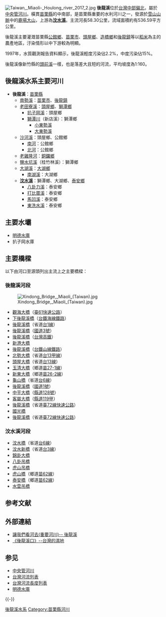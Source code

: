 {{Infobox river
| river_name = 後龍溪
| image_name = Hakka Bridge in Miaoli, Taiwan.JPG
| image_size = 300px
| caption    = 連接苗栗縣銅鑼鄉與公館鄉，跨越後龍溪的客屬大橋
| origin     = [[鹿場大山|鹿場大山]]
| mouth      = [[台灣海峽|台灣海峽]]（下水尾）
| mouth_lat_d = 24
| mouth_lat_m = 36
| mouth_lat_s = 55
| mouth_lat_NS = N
| mouth_long_d = 120
| mouth_long_m = 45
| mouth_long_s = 10
| mouth_long_EW = E
| progression = 
| basin_countries = {{ROC}}
| location = [[苗栗縣|苗栗縣]]
| length     = {{convert|58.30|km|0|}}
| elevation  = {{convert|2600|m|0|}}
| mouth_elevation = {{convert|0|m|0|}}
| discharge  = {{convert|28.7|m3/s|0|}}
| watershed  = {{convert|536.59|km2|0|}}
| left_tribs = [[南勢溪_(苗栗縣)|南勢溪]]，[[大湖溪|大湖溪]]，[[老雞隆河|老雞隆河]]
| right_tribs = [[老田寮溪|老田寮溪]]，[[汶水溪|汶水溪]]
}}
[[File:Taiwan,_Miaoli-_Houlong_river_2017_2.jpg|thumb]]
'''後龍溪'''位於[[台灣|台灣]][[中臺灣|中部偏北]]，屬於[[中央管河川|中央管河川]]。橫貫[[苗栗縣|苗栗縣]]的中南部，是苗栗縣重要的水利河川之一，發源於[[雪山山脈|雪山山脈]]中的[[鹿場大山|鹿場大山]]，上游為'''[[汶水溪|汶水溪]]'''。主流河長58.30公里，流域面積約有536.59平方公里。

後龍溪主要灌溉苗栗縣[[公館鄉_(台灣)|公館鄉]]、[[苗栗市|苗栗市]]、[[頭屋鄉|頭屋鄉]]、[[造橋鄉|造橋鄉]]和[[後龍鎮_(台灣)|後龍鎮]]等以[[稻米|稻米]]為主的農產地區，汙染情形以中下游較為明顯。

1997年，水質觀測報告資料顯示，後龍溪輕度污染佔2.2%，中度污染佔15%。

後龍溪像新竹縣的[[頭前溪|頭前溪]]一樣，也是落差大且短的河流，平均坡度為1:160。

==後龍溪水系主要河川==
*'''後龍溪'''：[[苗栗縣|苗栗縣]]
**[[南勢溪_(苗栗縣)|南勢溪]]：[[苗栗市|苗栗市]]、[[後龍鎮_(台灣)|後龍鎮]]
**[[老田寮溪|老田寮溪]]：[[頭屋鄉|頭屋鄉]]、[[獅潭鄉|獅潭鄉]]
***[[扒子岡溪|扒子岡溪]]：頭屋鄉
***[[獅潭川|獅潭川]]（新店溪）：獅潭鄉
****[[小東勢溪|小東勢溪]]
****[[大東勢溪|大東勢溪]]
**[[沙河溪|沙河溪]]：頭屋鄉、公館鄉
***[[南河_(苗栗縣)|南河]]：公館鄉
***[[北河_(苗栗縣)|北河]]：公館鄉
**[[老雞隆河|老雞隆河]]：[[銅鑼鄉_(台灣)|銅鑼鄉]]
**[[鹽水坑溪|鹽水坑溪]]（桂竹林溪）：獅潭鄉
**[[大湖溪|大湖溪]]：[[大湖鄉_(台灣)|大湖鄉]]
***[[南湖溪_(苗栗縣)|南湖溪]]：大湖鄉
**'''[[汶水溪|汶水溪]]'''：獅潭鄉、大湖鄉、[[泰安鄉|泰安鄉]]
***[[八卦力溪|八卦力溪]]：泰安鄉
***[[打比厝溪|打比厝溪]]：泰安鄉
***[[馬凹溪|馬凹溪]]：泰安鄉
***[[東洗水溪|東洗水溪]]：泰安鄉

==主要水壩==
*[[明德水庫|明德水庫]]
*扒子岡水庫
==主要橋樑==
以下由河口至源頭列出主流上之主要橋樑：

===後龍溪河段===
[[File:Xindong_Bridge,_Miaoli_(Taiwan).jpg|thumb]]
*[[觀海大橋|觀海大橋]]（[[台61線|臺61快速公路]]）
*[[下後龍溪橋|下後龍溪橋]]（[[台鐵|台鐵]][[海岸線_(臺鐵)|海線鐵路]]）
*[[後龍溪橋_(台1線)|後龍溪橋]]（省道[[台1線|台1線]]）
*[[後龍溪橋_(國道3號)|後龍溪橋]]（[[福爾摩沙高速公路|國道3號]]）
*[[後龍溪橋_(高鐵)|後龍溪橋]]（[[台灣高鐵|台灣高鐵]]）
*[[新港大橋|新港大橋]]
*[[後龍溪橋_(山線)|後龍溪橋]]（[[台鐵|台鐵]][[臺中線|山線鐵路]]）
*[[北勢大橋|北勢大橋]]（省道[[台13甲線|台13甲線]]）
*[[頭屋大橋|頭屋大橋]]（省道[[台13線|台13線]]）
*[[玉清大橋|玉清大橋]]（鄉道[[苗27-1線|苗27-1線]]）
*[[新東大橋|新東大橋]]（鄉道[[苗26-2線|苗26-2線]]）
*[[龜山橋|龜山橋]]（省道[[台6線|台6線]]）
*[[後龍溪橋_(國道1號)|後龍溪橋]]（[[中山高速公路|國道1號]]）
*[[中平大橋|中平大橋]]（[[縣道128號|縣道128號]]）
*[[客屬大橋|客屬大橋]]（[[縣道119號|縣道119甲]]）
*[[後龍溪橋_(台72線25.5)|後龍溪橋]]（省道[[台72線|臺72線快速公路]]）
*[[國光橋|國光橋]]
*[[後龍溪橋_(台72線30.5)|後龍溪橋]]（省道[[台72線|臺72線快速公路]]）

===汶水溪河段===
*[[汶水橋|汶水橋]]（省道[[台6線|台6線]]）
*[[汶水新橋|汶水新橋]]（省道[[台3線|台3線]]）
*[[錦卦大橋|錦卦大橋]]
*[[八卦吊橋|八卦吊橋]]
*[[虎山吊橋|虎山吊橋]]
*[[虎山橋|虎山橋]]（鄉道[[苗62線|苗62線]]）
*[[泰安橋|泰安橋]]（鄉道[[苗62線|苗62線]]）
*[[水雲吊橋|水雲吊橋]]

== 参考文献 ==
{{Reflist}}

== 外部連結 ==
{{Commons category|Houlong River}}
*[https://web.archive.org/web/20070102085151/http://www.wra.gov.tw/ct.asp?xItem=19998&CtNode=4353 讓我們看河去(重要河川)-- 後龍溪]
*[https://web.archive.org/web/20040818072407/http://ngis.zo.ntu.edu.tw/wetland/detail.asp?wl_id=wl28 《後龍溪口》--台灣的濕地]

== 参见 ==
{{Portal|台湾|地理}}
*[[中央管河川|中央管河川]]
*[[台灣河流列表|台灣河流列表]]
*[[台灣河流長度列表|台灣河流長度列表]]
*[[明德水庫|明德水庫]]

{{-}}
{{台灣河流}}

[[Category:後龍溪水系|]]
[[Category:苗栗縣河川|Category:苗栗縣河川]]